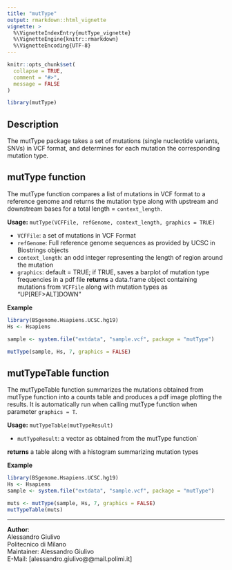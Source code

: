 ```yaml
---
title: "mutType"
output: rmarkdown::html_vignette
vignette: >
  %\VignetteIndexEntry{mutType_vignette}
  %\VignetteEngine{knitr::rmarkdown}
  %\VignetteEncoding{UTF-8}
---
```


```r
knitr::opts_chunk$set(
  collapse = TRUE,
  comment = "#>",
  message = FALSE
)
```

```r
library(mutType)
```

## Description

The mutType package takes a set of mutations (single nucleotide variants, SNVs)
in VCF format, and determines for each mutation the corresponding mutation type.


## mutType function

The mutType function compares a list of mutations in VCF format to a reference
genome and returns the mutation type along with upstream and downstream
bases for a total length = `context_length`.

**Usage:** `mutType(VCFFile, refGenome, context_length, graphics = TRUE)`

- `VCFFile`: a set of mutations in VCF Format
- `refGenome`: Full reference genome sequences as provided by
UCSC in Biostrings objects
- `context_length`: an odd integer representing the length of region
around the mutation
- `graphics`: default = TRUE; if TRUE, saves a barplot of mutation type
frequencies in a pdf file
**returns** a data.frame object containing mutations from `VCFFile` along with
mutation types as "UP[REF>ALT]DOWN"

**Example**
```r
library(BSgenome.Hsapiens.UCSC.hg19)
Hs <- Hsapiens

sample <- system.file("extdata", "sample.vcf", package = "mutType")

mutType(sample, Hs, 7, graphics = FALSE)
```


## mutTypeTable function

The mutTypeTable function summarizes the mutations obtained from mutType
function into a counts table and produces a pdf image plotting the results.
It is automatically run when calling mutType function when parameter
`graphics = T`.

**Usage:** `mutTypeTable(mutTypeResult)`

- `mutTypeResult`: a vector as obtained from the mutType function`

**returns** a table along with a histogram summarizing mutation types

**Example**

```r
library(BSgenome.Hsapiens.UCSC.hg19)
Hs <- Hsapiens
sample <- system.file("extdata", "sample.vcf", package = "mutType")

muts <- mutType(sample, Hs, 7, graphics = FALSE)
mutTypeTable(muts)
```

--------------

**Author**:  
Alessandro Giulivo  
Politecnico di Milano  
Maintainer: Alessandro Giulivo  
E-Mail: [alessandro.giulivo@@mail.polimi.it]

